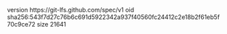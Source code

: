 version https://git-lfs.github.com/spec/v1
oid sha256:543f7d27c76b6c691d5922342a937f40560fc24412c2e18b2f61eb5f70c9ce72
size 21641
